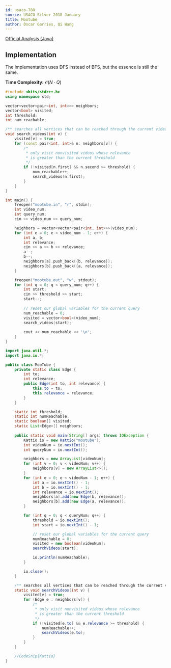 ```yaml
---
id: usaco-788
source: USACO Silver 2018 January
title: Mootube
author: Óscar Garries, Qi Wang
---
```


[Official Analysis (Java)](http://www.usaco.org/current/data/sol_mootube_silver_jan18.html)

## Implementation

The implementation uses DFS instead of BFS, but the essence is still the same.

**Time Complexity:** $\mathcal{O}(N \cdot Q)$

<LanguageSection>
<CPPSection>

```cpp
#include <bits/stdc++.h>
using namespace std;

vector<vector<pair<int, int>>> neighbors;
vector<bool> visited;
int threshold;
int num_reachable;

/** searches all vertices that can be reached through the current video v */
void search_videos(int v) {
	visited[v] = true;
	for (const pair<int, int>& n: neighbors[v]) {
		/*
		 * only visit nonvisited videos whose relevance
		 * is greater than the current threshold
		 */
		if (!visited[n.first] && n.second >= threshold) {
			num_reachable++;
			search_videos(n.first);
		}
	}
}

int main() {
	freopen("mootube.in", "r", stdin);
	int video_num;
	int query_num;
	cin >> video_num >> query_num;

	neighbors = vector<vector<pair<int, int>>>(video_num);
	for (int e = 0; e < video_num - 1; e++) {
		int a, b;
		int relevance;
		cin >> a >> b >> relevance;
		a--;
		b--;
		neighbors[a].push_back({b, relevance});
		neighbors[b].push_back({a, relevance});
	}

	freopen("mootube.out", "w", stdout);
	for (int q = 0; q < query_num; q++) {
		int start;
		cin >> threshold >> start;
		start--;
		
		// reset our global variables for the current query
		num_reachable = 0;
		visited = vector<bool>(video_num);
		search_videos(start);
		
		cout << num_reachable << '\n';
	}
}
```

</CPPSection>
<JavaSection>

```java
import java.util.*;
import java.io.*;

public class MooTube {
	private static class Edge {
		int to;
		int relevance;
		public Edge(int to, int relevance) {
			this.to = to;
			this.relevance = relevance;
		}
	}

	static int threshold;
	static int numReachable;
	static boolean[] visited;
	static List<Edge>[] neighbors;
	
	public static void main(String[] args) throws IOException {
		Kattio io = new Kattio("mootube");
		int videoNum = io.nextInt();
		int queryNum = io.nextInt();

		neighbors = new ArrayList[videoNum];
		for (int v = 0; v < videoNum; v++) {
			neighbors[v] = new ArrayList<>();
		}
		for (int e = 0; e < videoNum - 1; e++) {
			int a = io.nextInt() - 1;
			int b = io.nextInt() - 1;
			int relevance = io.nextInt();
			neighbors[a].add(new Edge(b, relevance));
			neighbors[b].add(new Edge(a, relevance));
		}

		for (int q = 0; q < queryNum; q++) {
			threshold = io.nextInt();
			int start = io.nextInt() - 1;

			// reset our global variables for the current query
			numReachable = 0;
			visited = new boolean[videoNum];
			searchVideos(start);

			io.println(numReachable);
		}

		io.close();
	}

	/** searches all vertices that can be reached through the current video v */
	static void searchVideos(int v) {
		visited[v] = true;
		for (Edge e : neighbors[v]) {
			/*
			 * only visit nonvisited videos whose relevance
			 * is greater than the current threshold
			 */
			if (!visited[e.to] && e.relevance >= threshold) {
				numReachable++;
				searchVideos(e.to);
			}
		}
	}

	//CodeSnip{Kattio}
}
```

</JavaSection>
</LanguageSection>
